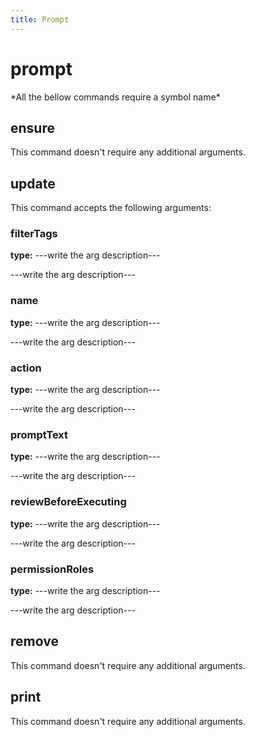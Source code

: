 ```yaml
---
title: Prompt
---
```


# prompt


  <Callout type="error" emoji="">
   *All the bellow commands require a symbol name*
  </Callout>

## ensure

This command doesn't require any additional arguments.


## update

This command accepts the following arguments:

### filterTags
**type:** ---write the arg description---

---write the arg description---

### name
**type:** ---write the arg description---

---write the arg description---

### action
**type:** ---write the arg description---

---write the arg description---

### promptText
**type:** ---write the arg description---

---write the arg description---

### reviewBeforeExecuting
**type:** ---write the arg description---

---write the arg description---

### permissionRoles
**type:** ---write the arg description---

---write the arg description---


## remove

This command doesn't require any additional arguments.


## print

This command doesn't require any additional arguments.


